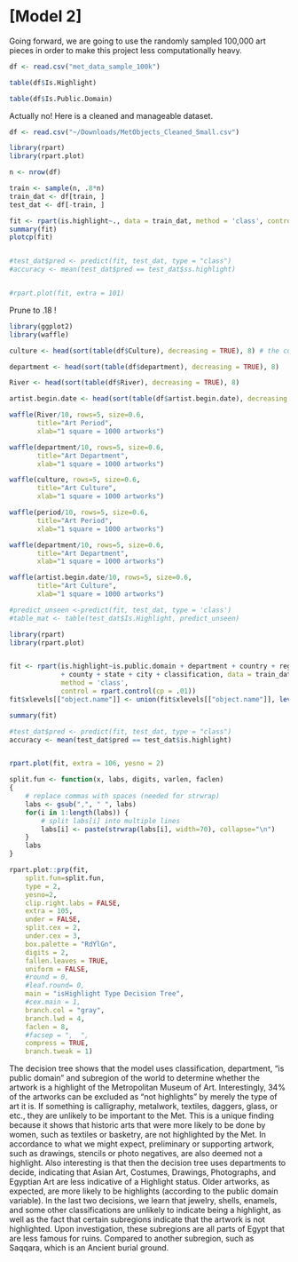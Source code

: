 # [Model 2]

Going forward, we are going to use the randomly sampled 100,000 art pieces in order to make this project less computationally heavy. 

```r
df <- read.csv("met_data_sample_100k")

table(df$Is.Highlight)

table(df$Is.Public.Domain)

```


Actually no! Here is a cleaned and manageable dataset. 
```r

df <- read.csv("~/Downloads/MetObjects_Cleaned_Small.csv")
```



```r
library(rpart)
library(rpart.plot)

n <- nrow(df)

train <- sample(n, .8*n)
train_dat <- df[train, ]
test_dat <- df[-train, ]

fit <- rpart(is.highlight~., data = train_dat, method = 'class', control = rpart.control(cp = 0))
summary(fit)
plotcp(fit)


#test_dat$pred <- predict(fit, test_dat, type = "class")
#accuracy <- mean(test_dat$pred == test_dat$ss.highlight)


#rpart.plot(fit, extra = 101) 


```
Prune to .18 ! 


```r
library(ggplot2)
library(waffle)

culture <- head(sort(table(df$Culture), decreasing = TRUE), 8) # the culture section could clearly use some cleaning! japan and japanese haha 

department <- head(sort(table(df$department), decreasing = TRUE), 8)

River <- head(sort(table(df$River), decreasing = TRUE), 8)

artist.begin.date <- head(sort(table(df$artist.begin.date), decreasing = TRUE), 8)

waffle(River/10, rows=5, size=0.6, 
       title="Art Period", 
       xlab="1 square = 1000 artworks")

waffle(department/10, rows=5, size=0.6, 
       title="Art Department", 
       xlab="1 square = 1000 artworks")

waffle(culture, rows=5, size=0.6, 
       title="Art Culture", 
       xlab="1 square = 1000 artworks")

waffle(period/10, rows=5, size=0.6, 
       title="Art Period", 
       xlab="1 square = 1000 artworks")

waffle(department/10, rows=5, size=0.6, 
       title="Art Department", 
       xlab="1 square = 1000 artworks")

waffle(artist.begin.date/10, rows=5, size=0.6, 
       title="Art Culture", 
       xlab="1 square = 1000 artworks")
```

```r
#predict_unseen <-predict(fit, test_dat, type = 'class')
#table_mat <- table(test_dat$Is.Highlight, predict_unseen)

```

```r
library(rpart)
library(rpart.plot)


fit <- rpart(is.highlight~is.public.domain + department + country + region + subregion
             + county + state + city + classification, data = train_dat, 
             method = 'class', 
             control = rpart.control(cp = .01))
fit$xlevels[["object.name"]] <- union(fit$xlevels[["object.name"]], levels(test_dat$object.name))

summary(fit)

#test_dat$pred <- predict(fit, test_dat, type = "class")
accuracy <- mean(test_dat$pred == test_dat$is.highlight)


rpart.plot(fit, extra = 106, yesno = 2) 


```

```r

split.fun <- function(x, labs, digits, varlen, faclen)
{
    # replace commas with spaces (needed for strwrap)
    labs <- gsub(",", " ", labs)
    for(i in 1:length(labs)) {
        # split labs[i] into multiple lines
        labs[i] <- paste(strwrap(labs[i], width=70), collapse="\n")
    }
    labs
}

rpart.plot::prp(fit,
    split.fun=split.fun,
    type = 2,
    yesno=2,
    clip.right.labs = FALSE,
    extra = 105, 
    under = FALSE, 
    split.cex = 2,
    under.cex = 3, 
    box.palette = "RdYlGn",
    digits = 2,
    fallen.leaves = TRUE, 
    uniform = FALSE,
    #round = 0, 
    #leaf.round= 0, 
    main = "isHighlight Type Decision Tree", 
    #cex.main = 1, 
    branch.col = "gray", 
    branch.lwd = 4, 
    faclen = 8, 
    #facsep = ",  ", 
    compress = TRUE, 
    branch.tweak = 1)
```

The decision tree shows that the model uses classification, department, "is public domain" and subregion of the world to determine whether the artwork is a highlight of the Metropolitan Museum of Art. Interestingly, 34% of the artworks can be excluded as "not highlights" by merely the type of art it is. If something is calligraphy, metalwork, textiles, daggers, glass, or etc., they are unlikely to be important to the Met. This is a unique finding because it shows that historic arts that were more likely to be done by women, such as textiles or basketry, are not highlighted by the Met. In accordance to what we might expect, preliminary or supporting artwork, such as drawings, stencils or photo negatives, are also deemed not a highlight. Also interesting is that then the decision tree uses departments to decide, indicating that Asian Art, Costumes, Drawings, Photographs, and Egyptian Art are less indicative of a Highlight status. Older artworks, as expected, are more likely to be highlights (according to the public domain variable). In the last two decisions, we learn that jewelry, shells, enamels, and some other classifications are unlikely to indicate being a highlight, as well as the fact that certain subregions indicate that the artwork is not highlighted. Upon investigation, these subregions are all parts of Egypt that are less famous for ruins. Compared to another subregion, such as Saqqara, which is an Ancient burial ground. 






